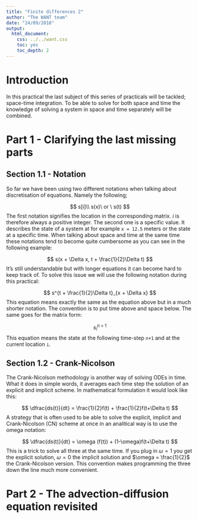 ```yaml
---
title: "Finite differences 2"
author: "The WANT team"
date: "24/09/2018"
output:
  html_document:
    css: ../../want.css
    toc: yes
    toc_depth: 2
---
```

<!-- include the hint.js -->
<script src="../../hints.js"></script>

# Introduction
In this practical the last subject of this series of practicals will be tackled; space-time integration. To be able to solve for both space and time the knowledge of solving a system in space and time separately will be combined.

# Part 1 - Clarifying the last missing parts
## Section 1.1 - Notation
So far we have been using two different notations when talking about discretisation of equations. Namely the following;

$$
s[i]\\
s(x)\ or \ s(t)
$$
The first notation signifies the location in the corresponding matrix. $i$ is therefore always a positive integer. The second one is a specific value. It describes the state of a system at for example `x = 12.5` meters or the state at a specific time. When talking about space and time at the same time these notations tend to become quite cumbersome as you can see in the following example:

$$
s(x + \Delta x, t + \frac{1}{2}\Delta t)
$$
It's still understandable but with longer equations it can become hard to keep track of. To solve this issue we will use the following notation during this practical:

$$
s^{t + \frac{1}{2}\Delta t}_{x + \Delta x}
$$
This equation means exactly the same as the equation above but in a much shorter notation. The convention is to put time above and space below. The same goes for the matrix form:

$$
s^{n + 1}_{i}
$$
This equation means the state at the following time-step `n+1` and at the current location `i`.

## Section 1.2 - Crank-Nicolson
The Crank-Nicolson methodology is another way of solving ODEs in time. What it does in simple words, it averages each time step the solution of an explicit and implicit scheme. In mathematical formulation it would look like this:

$$
\dfrac{ds(t)}{dt} = \frac{1}{2}f(t) + \frac{1}{2}f(t+\Delta t)
$$
A strategy that is often used to be able to solve the explicit, implicit and Crank-Nicolson (CN) scheme at once in an analitical way is to use the omega notation:

$$
\dfrac{ds(t)}{dt} = \omega (f(t)) + (1-\omega)f(t+\Delta t)
$$
This is a trick to solve all three at the same time. If you plug in $\omega = 1$ you get the explicit solution, $\omega = 0$ the implicit solution and $\omega = \frac{1}{2}$ the Crank-Nicolson version. This convention makes programming the three down the line much more convenient.


# Part 2 - The advection-diffusion equation revisited







